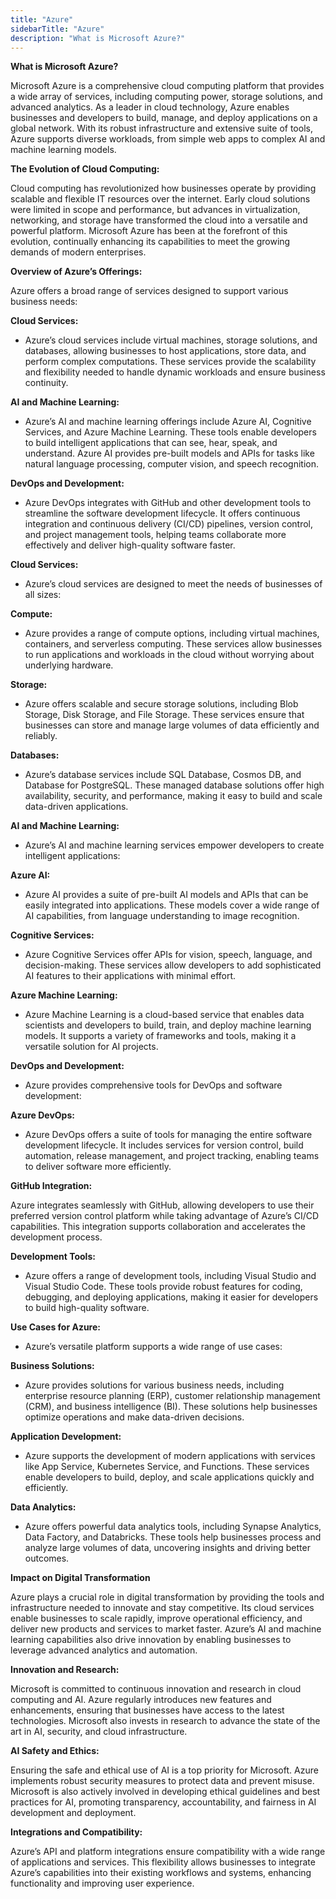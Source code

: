 ```yaml
---
title: "Azure"
sidebarTitle: "Azure"
description: "What is Microsoft Azure?"
---
```


**What is Microsoft Azure?**

Microsoft Azure is a comprehensive cloud computing platform that provides a wide array of services, including computing power, storage solutions, and advanced analytics. As a leader in cloud technology, Azure enables businesses and developers to build, manage, and deploy applications on a global network. With its robust infrastructure and extensive suite of tools, Azure supports diverse workloads, from simple web apps to complex AI and machine learning models.

**The Evolution of Cloud Computing:**

Cloud computing has revolutionized how businesses operate by providing scalable and flexible IT resources over the internet. Early cloud solutions were limited in scope and performance, but advances in virtualization, networking, and storage have transformed the cloud into a versatile and powerful platform. Microsoft Azure has been at the forefront of this evolution, continually enhancing its capabilities to meet the growing demands of modern enterprises.

**Overview of Azure’s Offerings:**

Azure offers a broad range of services designed to support various business needs:

**Cloud Services:**

- Azure’s cloud services include virtual machines, storage solutions, and databases, allowing businesses to host applications, store data, and perform complex computations. These services provide the scalability and flexibility needed to handle dynamic workloads and ensure business continuity.


**AI and Machine Learning:**

- Azure’s AI and machine learning offerings include Azure AI, Cognitive Services, and Azure Machine Learning. These tools enable developers to build intelligent applications that can see, hear, speak, and understand. Azure AI provides pre-built models and APIs for tasks like natural language processing, computer vision, and speech recognition.


**DevOps and Development:**

- Azure DevOps integrates with GitHub and other development tools to streamline the software development lifecycle. It offers continuous integration and continuous delivery (CI/CD) pipelines, version control, and project management tools, helping teams collaborate more effectively and deliver high-quality software faster.

**Cloud Services:**

- Azure’s cloud services are designed to meet the needs of businesses of all sizes:

**Compute:**

- Azure provides a range of compute options, including virtual machines, containers, and serverless computing. These services allow businesses to run applications and workloads in the cloud without worrying about underlying hardware.

**Storage:**

- Azure offers scalable and secure storage solutions, including Blob Storage, Disk Storage, and File Storage. These services ensure that businesses can store and manage large volumes of data efficiently and reliably.

**Databases:**

- Azure’s database services include SQL Database, Cosmos DB, and Database for PostgreSQL. These managed database solutions offer high availability, security, and performance, making it easy to build and scale data-driven applications.

**AI and Machine Learning:**

- Azure’s AI and machine learning services empower developers to create intelligent applications:

**Azure AI:**

- Azure AI provides a suite of pre-built AI models and APIs that can be easily integrated into applications. These models cover a wide range of AI capabilities, from language understanding to image recognition.

**Cognitive Services:**

- Azure Cognitive Services offer APIs for vision, speech, language, and decision-making. These services allow developers to add sophisticated AI features to their applications with minimal effort.

**Azure Machine Learning:**

- Azure Machine Learning is a cloud-based service that enables data scientists and developers to build, train, and deploy machine learning models. It supports a variety of frameworks and tools, making it a versatile solution for AI projects.

**DevOps and Development:**

- Azure provides comprehensive tools for DevOps and software development:

**Azure DevOps:**

- Azure DevOps offers a suite of tools for managing the entire software development lifecycle. It includes services for version control, build automation, release management, and project tracking, enabling teams to deliver software more efficiently.

**GitHub Integration:**

Azure integrates seamlessly with GitHub, allowing developers to use their preferred version control platform while taking advantage of Azure’s CI/CD capabilities. This integration supports collaboration and accelerates the development process.

**Development Tools:**

- Azure offers a range of development tools, including Visual Studio and Visual Studio Code. These tools provide robust features for coding, debugging, and deploying applications, making it easier for developers to build high-quality software.

**Use Cases for Azure:**

- Azure’s versatile platform supports a wide range of use cases:

**Business Solutions:**

- Azure provides solutions for various business needs, including enterprise resource planning (ERP), customer relationship management (CRM), and business intelligence (BI). These solutions help businesses optimize operations and make data-driven decisions.

**Application Development:**

- Azure supports the development of modern applications with services like App Service, Kubernetes Service, and Functions. These services enable developers to build, deploy, and scale applications quickly and efficiently.

**Data Analytics:**

- Azure offers powerful data analytics tools, including Synapse Analytics, Data Factory, and Databricks. These tools help businesses process and analyze large volumes of data, uncovering insights and driving better outcomes.

**Impact on Digital Transformation**

Azure plays a crucial role in digital transformation by providing the tools and infrastructure needed to innovate and stay competitive. Its cloud services enable businesses to scale rapidly, improve operational efficiency, and deliver new products and services to market faster. Azure’s AI and machine learning capabilities also drive innovation by enabling businesses to leverage advanced analytics and automation.

**Innovation and Research:**

Microsoft is committed to continuous innovation and research in cloud computing and AI. Azure regularly introduces new features and enhancements, ensuring that businesses have access to the latest technologies. Microsoft also invests in research to advance the state of the art in AI, security, and cloud infrastructure.

**AI Safety and Ethics:**

Ensuring the safe and ethical use of AI is a top priority for Microsoft. Azure implements robust security measures to protect data and prevent misuse. Microsoft is also actively involved in developing ethical guidelines and best practices for AI, promoting transparency, accountability, and fairness in AI development and deployment.

**Integrations and Compatibility:**

Azure’s API and platform integrations ensure compatibility with a wide range of applications and services. This flexibility allows businesses to integrate Azure’s capabilities into their existing workflows and systems, enhancing functionality and improving user experience.
